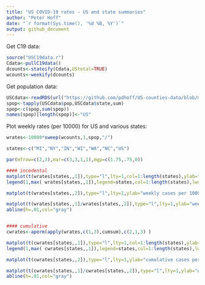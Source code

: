```yaml
---
title: "US COVID-19 rates - US and state summaries"
author: "Peter Hoff"
date: "`r format(Sys.time(), '%d %B, %Y')`"
output: github_document
---
```


Get C19 data:
```r
source("USC19data.r")
Cdata<-pullC19data() 
dcounts<-stateify(Cdata,UStotal=TRUE) 
wcounts<-weekify(dcounts) 
```

Get population data:
```r
USCdata<-readRDS(url("https://github.com/pdhoff/US-counties-data/blob/master/UScounties.rds?raw=true"))  
spop<-tapply(USCdata$pop,USCdata$state,sum)
spop<-c(spop,sum(spop))
names(spop)[length(spop)]<-"US" 
```

Plot weekly rates (per 10000) for US and various states:
```r
wrates<-10000*sweep(wcounts,1,spop,"/")

states<-c("MI","NY","IN","WI","WA","NC","US") 

par(mfrow=c(2,3),mar=c(3,3,1,1),mgp=c(1.75,.75,0))

#### incedental
matplot(t(wrates[states,,1]),type="l",lty=1,col=1:length(states),ylab="weekly deaths per 10000") 
legend(1,max( wrates[states,,1]),legend=states,col=1:length(states),lwd=2) 

matplot(t(wrates[states,,2]),type="l",lty=1,ylab="weekly cases per 10000",col=1:length(states)) 

matplot(t(wrates[states,,1]/wrates[states,,2]),type="l",lty=1,ylab="weekly deaths per case",col=1:length(states)) 
abline(h=.01,col="gray") 


#### cumulative 
cwrates<-aperm(apply(wrates,c(1,3),cumsum),c(2,1,3) )

matplot(t(cwrates[states,,1]),type="l",lty=1,col=1:length(states),ylab="cumulative deaths per 10000")
legend(1,max( cwrates[states,,1]),legend=states,col=1:length(states),lwd=2) 

matplot(t(cwrates[states,,2]),type="l",lty=1,ylab="cumulative cases per 10000",col=1:length(states))

matplot(t(cwrates[states,,1]/cwrates[states,,2]),type="l",lty=1,ylab="weekly deaths per case",col=1:length(states))  
abline(h=.01,col="gray") 
```


